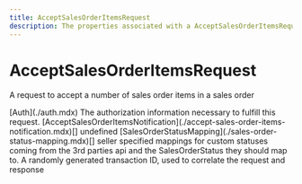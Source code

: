 ```yaml
---
title: AcceptSalesOrderItemsRequest
description: The properties associated with a AcceptSalesOrderItemsRequest
---
```


AcceptSalesOrderItemsRequest
===============================================
A request to accept a number of sales order items in a sales order

<Reference>
  <Field name="auth" nullable={false}>
    <Type>
      [Auth](./auth.mdx)
    </Type>
    <Description>
      The authorization information necessary to fulfill this request.
    </Description>
  </Field>
  <Field name="notifications" nullable={false}>
    <Type>
      [AcceptSalesOrderItemsNotification](./accept-sales-order-items-notification.mdx)[]
    </Type>
    <Description>
      undefined
    </Description>
  </Field>
  <Field name="sales_order_status_mapping" nullable={false}>
    <Type>
      [SalesOrderStatusMapping](./sales-order-status-mapping.mdx)[]
    </Type>
    <Description>
      seller specified mappings for custom statuses coming from the 3rd parties api and the SalesOrderStatus they should map to.
    </Description>
  </Field>
  <Field name="transaction_id" type="string" nullable={false}>
    <Description>
      A randomly generated transaction ID, used to correlate the request and response
    </Description>
  </Field>
</Reference>